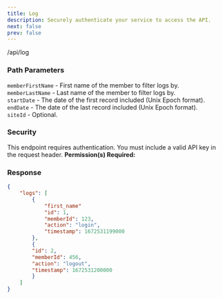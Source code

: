 ```yaml
---
title: Log
description: Securely authenticate your service to access the API.
next: false
prev: false
---
```





<Badge text="GET" variant="note" /> /api/log

### Path Parameters
`memberFirstName` - First name of the member to filter logs by.<br/>
`memberLastName` - Last name of the member to filter logs by.<br/>
`startDate` - The date of the first record included (Unix Epoch format).<br/>
`endDate` - The date of the last record included (Unix Epoch format).<br/>
`siteId` - Optional.

### Security
This endpoint requires authentication. You must include a valid API key in the request header.
**Permission(s) Required:** <Badge text="VIEW_VISITOR_COUNT" variant="caution" />


### Response
```json
{
    "logs": [
        {
            "first_name"
            "id": 1,
            "memberId": 123,
            "action": "login",
            "timestamp": 1672531199000
        },
        {
        "id": 2,
        "memberId": 456,
        "action": "logout",
        "timestamp": 1672531200000
        }
    ]
}
```